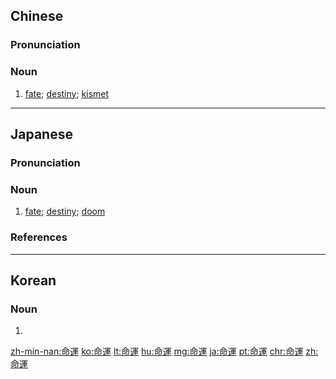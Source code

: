 {{also|運命|命运}}
==Chinese==
{{zh-forms|s=命运}}

===Pronunciation===
{{zh-pron
|m=mìngyùn
|c=ming6 wan6,meng6 wan6
|h=pfs=miang-yun
|mn=miā-ūn
|cat=n
}}

===Noun===
{{zh-noun}}

# [[fate]]; [[destiny]]; [[kismet]]

{{zh-cat|Elementary}}

----

==Japanese==
{{ja-kanjitab|めい|うん|yomi=o}}

===Pronunciation===
{{ja-pron|めいうん|acc=h|acc_ref=NHK|y=ko}}

===Noun===
{{ja-noun|めいうん}}

# [[fate]]; [[destiny]]; [[doom]]

===References===
<references/>

----

==Korean==
{{ko-hanjatab}}

===Noun===
{{ko-noun|hj|hangeul=명운}}

# {{hanja form of|명운|[[fate]], [[destiny]], [[doom]]}}

[[zh-min-nan:命運]]
[[ko:命運]]
[[lt:命運]]
[[hu:命運]]
[[mg:命運]]
[[ja:命運]]
[[pt:命運]]
[[chr:命運]]
[[zh:命運]]